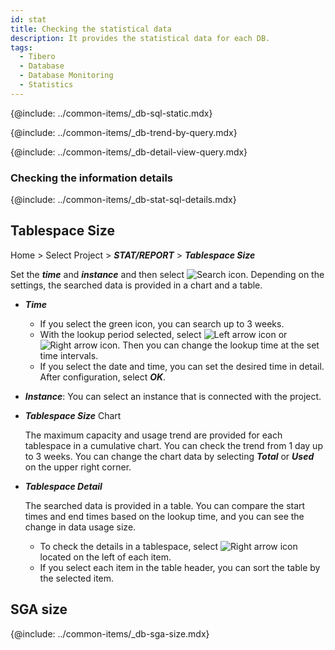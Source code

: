 ```yaml
---
id: stat
title: Checking the statistical data
description: It provides the statistical data for each DB.
tags:
  - Tibero
  - Database
  - Database Monitoring
  - Statistics
---
```



{@include: ../common-items/_db-sql-static.mdx}

{@include: ../common-items/_db-trend-by-query.mdx}  

{@include: ../common-items/_db-detail-view-query.mdx}  

### Checking the information details

{@include: ../common-items/_db-stat-sql-details.mdx}

<!-- mysql, mariadb 지원 -->

<!-- {@include: ../common-items/_db-database-size.mdx} -->

<!-- oracle, tibero -->

<!-- {@include: ../common-items/_db-tablespace-size.mdx}-->

## Tablespace Size

Home > Select Project > **_STAT/REPORT_** > **_Tablespace Size_**

<ImgLang img="tibero-tablespace-size.png" desc="Tablespace Size" />

Set the **_time_** and **_instance_** and then select ![Search icon](/img/ico-btn-search.png). Depending on the settings, the searched data is provided in a chart and a table.

-   **_Time_**
    -   If you select the green icon, you can search up to 3 weeks. 
    -   With the lookup period selected, select ![Left arrow icon](/img/left-arrow.svg) or ![Right arrow icon](/img/right-arrow.svg). Then you can change the lookup time at the set time intervals.
    -   If you select the date and time, you can set the desired time in detail. After configuration, select **_OK_**.

-   **_Instance_**: You can select an instance that is connected with the project.

-   **_Tablespace Size_** Chart

    The maximum capacity and usage trend are provided for each tablespace in a cumulative chart. You can check the trend from 1 day up to 3 weeks. You can change the chart data by selecting **_Total_** or **_Used_** on the upper right corner.

-   **_Tablespace Detail_**

    The searched data is provided in a table. You can compare the start times and end times based on the lookup time, and you can see the change in data usage size. 

    -   To check the details in a tablespace, select ![Right arrow icon](/img/right-arrow.svg) located on the left of each item.
    -   If you select each item in the table header, you can sort the table by the selected item.

## SGA size

{@include: ../common-items/_db-sga-size.mdx}
